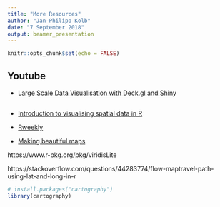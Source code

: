```yaml
---
title: "More Resources"
author: "Jan-Philipp Kolb"
date: "7 September 2018"
output: beamer_presentation
---
```


```r
knitr::opts_chunk$set(echo = FALSE)
```

## Youtube

- [Large Scale Data Visualisation with Deck.gl and Shiny](https://www.youtube.com/watch?v=s0k_Hwn5Slg)


## 

- [Introduction to visualising spatial data in R](https://cran.r-project.org/doc/contrib/intro-spatial-rl.pdf)

- [Rweekly](https://rweekly.org/page10/)

- [Making beautiful maps](http://www.tylermw.com/making-beautiful-maps/)



https://www.r-pkg.org/pkg/viridisLite


https://stackoverflow.com/questions/44283774/flow-maptravel-path-using-lat-and-long-in-r



```r
# install.packages("cartography")
library(cartography)
```
